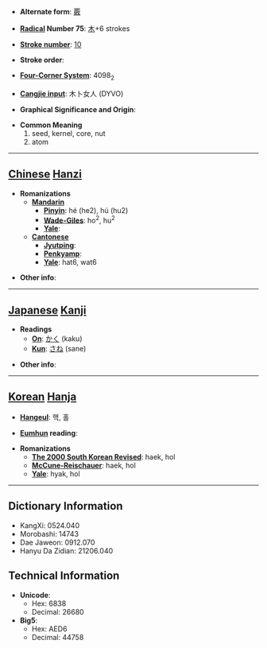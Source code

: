 * '''Alternate form''': [[覈]]

* '''[[Wiktionary:Chinese radical index| Radical]] Number 75''': [[Wiktionary:Chinese radical index 木|木]]+6 strokes

* '''[[Wiktionary:Chinese total strokes index|Stroke number]]''': [[Wiktionary:Chinese total strokes index 10|10]]

* '''Stroke order''': 

* '''[[Wiktionary:Chinese four corner index|Four-Corner System]]''': 4098<sub>2</sub>

* '''[[Wiktionary:Chinese Cangjie index|Cangjie input]]''': 木卜女人 (DYVO)

* '''Graphical Significance and Origin''': 

* '''Common Meaning'''
*#seed, kernel, core, nut
*# atom


----

== [[Chinese]] [[Hanzi]] ==

* '''Romanizations'''
** '''[[Mandarin]]'''
*** '''[[Pinyin]]''': hé (he2), hú (hu2)
*** '''[[Wade-Giles]]''': ho<sup>2</sup>, hu<sup>2</sup>
*** '''[[Yale]]''': 
** '''[[Cantonese]]'''
*** '''[[Jyutping]]''':
*** '''[[Penkyamp]]''': 
*** '''[[Yale]]''': hat6, wat6

* '''Other info''': 

----

== [[Japanese]] [[Kanji]] ==

* '''Readings'''
** '''[[On]]''': [[かく]] (kaku)
** '''[[Kun]]''': [[さね]] (sane)

* '''Other info''':  

----

== [[Korean]] [[Hanja]] ==

* '''[[Hangeul]]''': 핵, 홀

* '''[[Eumhun]] reading''': 

* '''Romanizations'''
** '''[[The 2000 South Korean Revised Romanization|The 2000 South Korean Revised]]''': haek, hol
** '''[[McCune-Reischauer]]''': haek, hol
** '''[[Yale]]''': hyak, hol

----

== Dictionary Information ==

* KangXi: 0524.040
* Morobashi: 14743
* Dae Jaweon: 0912.070
* Hanyu Da Zidian: 21206.040

== Technical Information ==

* '''Unicode''':
** Hex: 6838
** Decimal: 26680
* '''Big5''':
** Hex: AED6
** Decimal: 44758